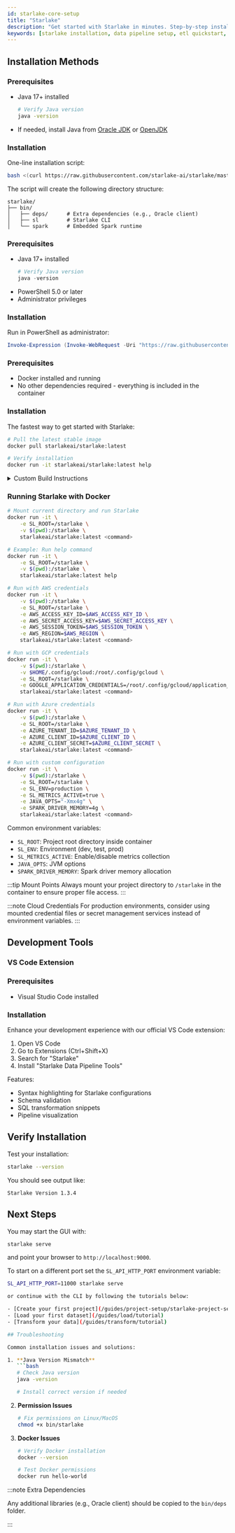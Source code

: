 ```yaml
---
id: starlake-core-setup
title: "Starlake"
description: "Get started with Starlake in minutes. Step-by-step installation guide for Docker, Linux, MacOS, and Windows with cloud integration examples."
keywords: [starlake installation, data pipeline setup, etl quickstart, docker etl, cloud integration]
---
```



## Installation Methods


<Tabs groupId="installation-methods">

<TabItem value="linux_macos" label="🖥️ Linux/MacOS">

### Prerequisites
- Java 17+ installed
  ```bash
  # Verify Java version
  java -version
  ```
- If needed, install Java from [Oracle JDK](https://www.oracle.com/java/technologies/javase-jdk17-downloads.html) or [OpenJDK](https://adoptopenjdk.net/)

### Installation

One-line installation script:

```bash
bash <(curl https://raw.githubusercontent.com/starlake-ai/starlake/master/distrib/setup.sh)
```

The script will create the following directory structure:
```text
starlake/
├── bin/
│   ├── deps/      # Extra dependencies (e.g., Oracle client)
│   ├── sl         # Starlake CLI
│   └── spark      # Embedded Spark runtime
```

</TabItem>

<TabItem value="windows" label="🪟 Windows">

### Prerequisites
- Java 17+ installed
  ```powershell
  # Verify Java version
  java -version
  ```
- PowerShell 5.0 or later
- Administrator privileges

### Installation

Run in PowerShell as administrator:

```powershell
Invoke-Expression (Invoke-WebRequest -Uri "https://raw.githubusercontent.com/starlake-ai/starlake/master/distrib/setup.ps1").Content
```

</TabItem>


<TabItem value="docker" label="🐳 Docker">

### Prerequisites
- Docker installed and running
- No other dependencies required - everything is included in the container

### Installation

The fastest way to get started with Starlake:

```bash
# Pull the latest stable image
docker pull starlakeai/starlake:latest

# Verify installation
docker run -it starlakeai/starlake:latest help
```

<details>
<summary>Custom Build Instructions</summary>

Build a specific version or branch:

```bash
# Clone repository
git clone git@github.com:starlake-ai/starlake.git
cd starlake

# Build with specific version
docker build -t starlakeai/starlake:VERSION \
    --build-arg SL_VERSION=1.2.0 .
```

</details>

### Running Starlake with Docker

<Tabs groupId="docker-usage">
<TabItem value="basic" label="Basic Usage">

```bash
# Mount current directory and run Starlake
docker run -it \
    -e SL_ROOT=/starlake \
    -v $(pwd):/starlake \
    starlakeai/starlake:latest <command>

# Example: Run help command
docker run -it \
    -e SL_ROOT=/starlake \
    -v $(pwd):/starlake \
    starlakeai/starlake:latest help
```

</TabItem>

<TabItem value="aws" label="AWS Integration">

```bash
# Run with AWS credentials
docker run -it \
    -v $(pwd):/starlake \
    -e SL_ROOT=/starlake \
    -e AWS_ACCESS_KEY_ID=$AWS_ACCESS_KEY_ID \
    -e AWS_SECRET_ACCESS_KEY=$AWS_SECRET_ACCESS_KEY \
    -e AWS_SESSION_TOKEN=$AWS_SESSION_TOKEN \
    -e AWS_REGION=$AWS_REGION \
    starlakeai/starlake:latest <command>
```

</TabItem>

<TabItem value="gcp" label="GCP Integration">

```bash
# Run with GCP credentials
docker run -it \
    -v $(pwd):/starlake \
    -v $HOME/.config/gcloud:/root/.config/gcloud \
    -e SL_ROOT=/starlake \
    -e GOOGLE_APPLICATION_CREDENTIALS=/root/.config/gcloud/application_default_credentials.json \
    starlakeai/starlake:latest <command>
```

</TabItem>

<TabItem value="azure" label="Azure Integration">

```bash
# Run with Azure credentials
docker run -it \
    -v $(pwd):/starlake \
    -e SL_ROOT=/starlake \
    -e AZURE_TENANT_ID=$AZURE_TENANT_ID \
    -e AZURE_CLIENT_ID=$AZURE_CLIENT_ID \
    -e AZURE_CLIENT_SECRET=$AZURE_CLIENT_SECRET \
    starlakeai/starlake:latest <command>
```

</TabItem>

<TabItem value="advanced" label="Advanced Options">

```bash
# Run with custom configuration
docker run -it \
    -v $(pwd):/starlake \
    -e SL_ROOT=/starlake \
    -e SL_ENV=production \
    -e SL_METRICS_ACTIVE=true \
    -e JAVA_OPTS="-Xmx4g" \
    -e SPARK_DRIVER_MEMORY=4g \
    starlakeai/starlake:latest <command>
```

Common environment variables:
- `SL_ROOT`: Project root directory inside container
- `SL_ENV`: Environment (dev, test, prod)
- `SL_METRICS_ACTIVE`: Enable/disable metrics collection
- `JAVA_OPTS`: JVM options
- `SPARK_DRIVER_MEMORY`: Spark driver memory allocation

</TabItem>
</Tabs>

:::tip Mount Points
Always mount your project directory to `/starlake` in the container to ensure proper file access.
:::

:::note Cloud Credentials
For production environments, consider using mounted credential files or secret management services instead of environment variables.
:::

</TabItem>

</Tabs>

## Development Tools

### VS Code Extension

### Prerequisites
- Visual Studio Code installed

### Installation

Enhance your development experience with our official VS Code extension:

1. Open VS Code
2. Go to Extensions (Ctrl+Shift+X)
3. Search for "Starlake"
4. Install "Starlake Data Pipeline Tools"

Features:
- Syntax highlighting for Starlake configurations
- Schema validation
- SQL transformation snippets
- Pipeline visualization

## Verify Installation

Test your installation:

```bash
starlake --version
```

You should see output like:
```
Starlake Version 1.3.4
```

## Next Steps

You may start the GUI with:

```bash
starlake serve
```

and point your browser to `http://localhost:9000`.

To start on a different port set the `SL_API_HTTP_PORT` environment variable:

```bash
SL_API_HTTP_PORT=11000 starlake serve

or continue with the CLI by following the tutorials below:

- [Create your first project](/guides/project-setup/starlake-project-setup)
- [Load your first dataset](/guides/load/tutorial)
- [Transform your data](/guides/transform/tutorial)

## Troubleshooting

Common installation issues and solutions:

1. **Java Version Mismatch**
   ```bash
   # Check Java version
   java -version

   # Install correct version if needed
   ```

2. **Permission Issues**
   ```bash
   # Fix permissions on Linux/MacOS
   chmod +x bin/starlake
   ```

3. **Docker Issues**
   ```bash
   # Verify Docker installation
   docker --version

   # Test Docker permissions
   docker run hello-world
   ```

:::note Extra Dependencies

Any additional libraries (e.g., Oracle client) should be copied to the `bin/deps` folder.

:::
